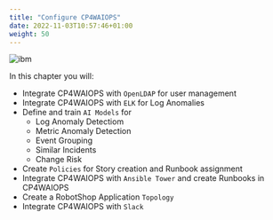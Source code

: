 ```yaml
---
title: "Configure CP4WAIOPS"
date: 2022-11-03T10:57:46+01:00
weight: 50
---
```




![ibm](/images/ibm/app-mgt.gif)

In this chapter you will:

- Integrate CP4WAIOPS with `OpenLDAP` for user management
- Integrate CP4WAIOPS with `ELK` for Log Anomalies
- Define and train `AI Models` for
  - Log Anomaly Detectiom
  - Metric Anomaly Detection
  - Event Grouping
  - Similar Incidents
  - Change Risk 
- Create `Policies` for Story creation and Runbook assignment
- Integrate CP4WAIOPS with `Ansible Tower` and create Runbooks in CP4WAIOPS
- Create a RobotShop Application `Topology`
- Integrate CP4WAIOPS with `Slack`
